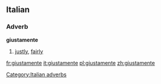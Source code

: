 ==Italian==

===Adverb===
'''giustamente'''

# [[justly]], [[fairly]]

[[Category:Italian adverbs]]

[[fr:giustamente]]
[[it:giustamente]]
[[pl:giustamente]]
[[zh:giustamente]]